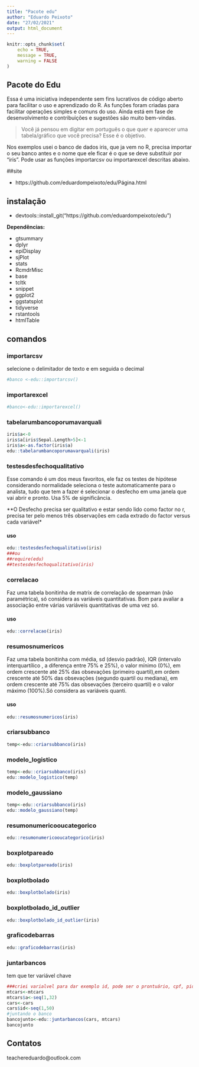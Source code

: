 ```yaml
---
title: "Pacote edu"
author: "Eduardo Peixoto"
date: "27/02/2021"
output: html_document
---
```


```r
knitr::opts_chunk$set(
	echo = TRUE,
	message = TRUE,
	warning = FALSE
)
```

## Pacote do Edu

Essa é uma iniciativa independente sem fins lucrativos de código aberto para facilitar o uso e aprendizado do R. As funções foram criadas para facilitar operações simples e comuns do uso. Ainda está em fase de desenvolvimento e contribuições e sugestões são muito bem-vindas.

>Você já pensou em digitar em português o que quer e aparecer uma tabela/gráfico que você precisa? Esse é o objetivo.

Nos exemplos usei o banco de dados iris, que ja vem no R, precisa importar o seu banco antes e o nome que ele ficar é o que se deve substituir por "iris". Pode usar as funções importarcsv ou importarexcel descritas abaixo.

##site

- https://github.com/eduardompeixoto/edu/Página.html


## instalação


- devtools::install_git("https://github.com/eduardompeixoto/edu")


**Dependências:**

- gtsummary
- dplyr
- epiDisplay
- sjPlot
- stats
- RcmdrMisc
- base
- tcltk
- snippet
- ggplot2
- ggstatsplot
- tidyverse
- rstantools
- htmlTable


## comandos

### importarcsv

selecione o delimitador de texto e em seguida o decimal
```r
#banco <-edu::importarcsv()
```



### importarexcel

```r
#banco<-edu::importarexcel()
```

### tabelarumbancoporumavarquali
```r

iris$a<-0
iris$a[iris$Sepal.Length>5]<-1
iris$a<-as.factor(iris$a)
edu::tabelarumbancoporumavarquali(iris)
```


### testesdesfechoqualitativo 

Esse comando é um dos meus favoritos, ele faz os testes de hipótese considerando normalidade seleciona o teste automaticamente para o analista, tudo que tem a fazer é selecionar o desfecho em uma janela que vai abrir e pronto. Usa 5% de significância.

**O Desfecho precisa ser qualitativo e estar sendo lido como factor no r, precisa ter pelo menos três observações em cada extrado do factor versus cada variável*

#### uso

```r
edu::testesdesfechoqualitativo(iris)
###ou
##require(edu)
##testesdesfechoqualitativo(iris)
```




### correlacao

Faz uma tabela bonitinha de matrix de correlação de spearman (não paramétrica), só considera as variáveis quantitativas. Bom para avaliar a associação entre várias variáveis quantitativas de uma vez só.

#### uso

```r
edu::correlacao(iris)
```


### resumosnumericos

Faz uma tabela bonitinha com média, sd (desvio padrão), IQR (intervalo interquartílico , a diferença entre 75% e 25%), o valor mínimo (0%), em ordem crescente até 25% das obsevações (primeiro quartil),em ordem crescente até 50% das obsevações (segundo quartil ou mediana), em ordem crescente até 75% das obsevações (terceiro quartil) e o valor máximo (100%).Só considera as variáveis quanti.

#### uso

```r
edu::resumosnumericos(iris)
```


### criarsubbanco

```r
temp<-edu::criarsubbanco(iris)
```


### modelo_logistico

```r
temp<-edu::criarsubbanco(iris)
edu::modelo_logistico(temp)
```

### modelo_gaussiano
```r
temp<-edu::criarsubbanco(iris)
edu::modelo_gaussiano(temp)
```


### resumonumericooucategorico

```r
edu::resumonumericooucategorico(iris)
```




### boxplotpareado

```r
edu::boxplotpareado(iris)
```

### boxplotbolado

```r
edu::boxplotbolado(iris)
```

### boxplotbolado_id_outlier

```r
edu::boxplotbolado_id_outlier(iris)
```

### graficodebarras

```r
edu::graficodebarras(iris)
```


### juntarbancos

tem que ter variável chave
```r
###criei varialvel para dar exemplo id, pode ser o prontuário, cpf, pid
mtcars<-mtcars
mtcars$a<-seq(1,32)
cars<-cars
cars$id<-seq(1,50)
#juntando o banco
bancojunto<-edu::juntarbancos(cars, mtcars)
bancojunto
```



## Contatos

teachereduardo@outlook.com

